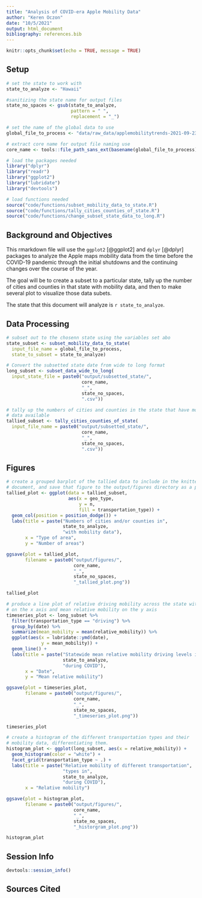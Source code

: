 ```yaml
---
title: "Analysis of COVID-era Apple Mobility Data"
author: "Keren Oczon"
date: "10/5/2021"
output: html_document
bibliography: references.bib
---
```


```r
knitr::opts_chunk$set(echo = TRUE, message = TRUE)
```

## Setup

```r
# set the state to work with
state_to_analyze <- "Hawaii"

#sanitizing the state name for output files
state_no_spaces <- gsub(state_to_analyze, 
                        pattern = " ",
                        replacement = "_")

# set the name of the global data to use
global_file_to_process <- "data/raw_data/applemobilitytrends-2021-09-23.csv"

# extract core name for output file naming use 
core_name <- tools::file_path_sans_ext(basename(global_file_to_process))

```

```r
# load the packages needed
library("dplyr")
library("readr")
library("ggplot2")
library("lubridate")
library("devtools")

# load functions needed
source("code/functions/subset_mobility_data_to_state.R")
source("code/functions/tally_cities_counties_of_state.R")
source("code/functions/change_subset_state_data_to_long.R")
```

## Background and Objectives

This rmarkdown file will use the `ggplot2` [@ggplot2] and `dplyr` [@dplyr] packages 
to analyze the Apple maps mobility data from the time before the COVID-19 pandemic
through the initial shutdowns and the continuing changes over the course of the year. 

The goal will be to create a subset to a particular state, tally up the number of 
cities and counties in that state with mobility data, and then to make several plot 
to visualize those data subets. 

The state that this document will analyze is `r state_to_analyze`. 

## Data Processing

```r
# subset out to the chosenn state using the variables set abo
state_subset <- subset_mobility_data_to_state(
  input_file_name = global_file_to_process,
  state_to_subset = state_to_analyze)
```

```r
# Convert the subsetted state date from wide to long format
long_subset <- subset_data_wide_to_long(
  input_state_file = paste0("output/subsetted_state/",
                            core_name,
                            "_",
                            state_no_spaces,
                            ".csv"))
```

```r
# tally up the numbers of cities and counties in the state that have mobility
# data available
tallied_subset <- tally_cities_counties_of_state(
  input_file_name = paste0("output/subsetted_state/",
                            core_name,
                            "_",
                            state_no_spaces,
                            ".csv"))
```

## Figures

```r
# create a grouped barplot of the tallied data to include in the knitted
# document, and save that figure to the output/figures directory as a png
tallied_plot <- ggplot(data = tallied_subset,
                       aes(x = geo_type,
                           y = n,
                           fill = transportation_type)) +
  geom_col(position = position_dodge()) +
  labs(title = paste("Numbers of cities and/or counties in",
                     state_to_analyze,
                     "with mobility data"),
       x = "Type of area",
       y = "Number of areas")

ggsave(plot = tallied_plot, 
       filename = paste0("output/figures/",
                         core_name,
                         "_",
                         state_no_spaces,
                         "_tallied_plot.png"))

tallied_plot

```

```r
# produce a line plot of relative driving mobility across the state with date
# on the x axis and mean relative mobility on the y axis
timeseries_plot <- long_subset %>%
  filter(transportation_type == "driving") %>%
  group_by(date) %>%
  summarize(mean_mobility = mean(relative_mobility)) %>%
  ggplot(aes(x = lubridate::ymd(date),
             y = mean_mobility)) +
  geom_line() +
  labs(title = paste("Statewide mean relative mobility driving levels in",
                     state_to_analyze,
                     "during COVID"),
       x = "Date",
       y = "Mean relative mobility")

ggsave(plot = timeseries_plot,
       filename = paste0("output/figures/",
                         core_name,
                         "_",
                         state_no_spaces,
                         "_timeseries_plot.png"))

timeseries_plot
```

```r
# create a histogram of the different transportation types and their
# mobility data, differentiating them. 
histogram_plot <- ggplot(long_subset, aes(x = relative_mobility)) +
  geom_histogram(color = "white") +
  facet_grid(transportation_type ~ .) +
  labs(title = paste("Relative mobility of different transportation",
                     "types in",
                     state_to_analyze,
                     "during COVID"),
       x = "Relative mobility")

ggsave(plot = histogram_plot,
       filename = paste0("output/figures/",
                         core_name,
                         "_",
                         state_no_spaces,
                         "_historgram_plot.png"))

histogram_plot
```


## Session Info

```r
devtools::session_info()
```


## Sources Cited

